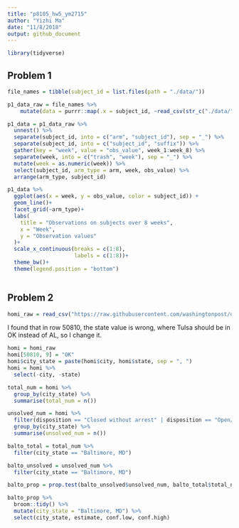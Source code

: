 ```yaml
---
title: "p8105_hw5_ym2715"
author: "Yizhi Ma"
date: "11/8/2018"
output: github_document
---
```


```r
library(tidyverse)
```

## Problem 1 

```r
file_names = tibble(subject_id = list.files(path = "./data/"))

p1_data_raw = file_names %>% 
	mutate(data = purrr::map(.x = subject_id, ~read_csv(str_c("./data/", .x)))) 

p1_data = p1_data_raw %>% 
  unnest() %>% 
  separate(subject_id, into = c("arm", "subject_id"), sep = "_") %>% 
  separate(subject_id, into = c("subject_id", "suffix")) %>% 
  gather(key = "week", value = "obs_value", week_1:week_8) %>% 
  separate(week, into = c("trash", "week"), sep = "_") %>% 
  mutate(week = as.numeric(week)) %>% 
  select(subject_id, arm_type = arm, week, obs_value) %>% 
  arrange(arm_type, subject_id)
```

```r
p1_data %>% 
  ggplot(aes(x = week, y = obs_value, color = subject_id)) +
  geom_line()+
  facet_grid(~arm_type)+
  labs(
    title = "Observations on subjects over 8 weeks",
    x = "Week",
    y = "Observation values"
  )+
  scale_x_continuous(breaks = c(1:8),
                     labels = c(1:8))+
  theme_bw()+
  theme(legend.position = "bottom")
  
```

## Problem 2

```r
homi_raw = read_csv("https://raw.githubusercontent.com/washingtonpost/data-homicides/master/homicide-data.csv")
```

I found that in row 50810, the state value is wrong, where Tulsa should be in OK instead of AL, so I change it.

```r
homi = homi_raw 
homi[50810, 9] = "OK"
homi$city_state = paste(homi$city, homi$state, sep = ", ")
homi = homi %>% 
  select(-city, -state)
```

```r
total_num = homi %>% 
  group_by(city_state) %>% 
  summarise(total_num = n())

unsolved_num = homi %>% 
  filter(disposition == "Closed without arrest" | disposition == "Open/No arrest") %>% 
  group_by(city_state) %>% 
  summarise(unsolved_num = n())

```

```r
balto_total = total_num %>%
  filter(city_state == "Baltimore, MD")

balto_unsolved = unsolved_num %>%
  filter(city_state == "Baltimore, MD")

balto_prop = prop.test(balto_unsolved$unsolved_num, balto_total$total_num)

balto_prop %>% 
  broom::tidy() %>% 
  mutate(city_state = "Baltimore, MD") %>% 
  select(city_state, estimate, conf.low, conf.high) 
  
```

```r

```



